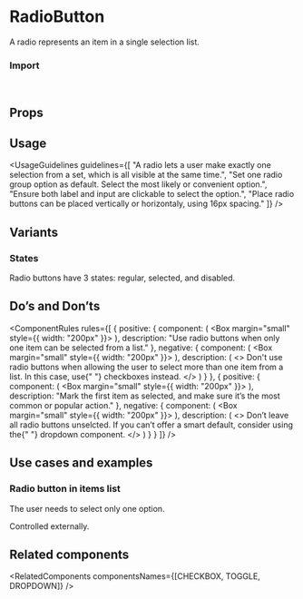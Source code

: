 
<Meta of={RadioButtonStories} />

# RadioButton

A radio represents an item in a single selection list.

<Canvas of={RadioButtonStories.Overview} />

### Import

```js
import { RadioButton } from "@vibe/core";
```

## Props

<PropsTable />

## Usage

<UsageGuidelines
  guidelines={[
    "A radio lets a user make exactly one selection from a set, which is all visible at the same time.",
    "Set one radio group option as default. Select the most likely or convenient option.",
    "Ensure both label and input are clickable to select the option.",
    "Place radio buttons  can be placed vertically or horizontaly, using 16px spacing."
  ]}
/>

<TipDropdown />

## Variants

### States

Radio buttons have 3 states: regular, selected, and disabled.

<Canvas of={RadioButtonStories.States} />

## Do’s and Don’ts

<ComponentRules
  rules={[
    {
      positive: {
        component: (
          <DialogContentContainer>
            <Box margin="small" style={{ width: "200px" }}>
              <Flex direction="column" gap="medium" align="start">
                <RadioButton text="Item 1" name="radio-buttons-group-1" />
                <RadioButton text="Item 2" name="radio-buttons-group-1" defaultChecked />
              </Flex>
            </Box>
          </DialogContentContainer>
        ),
        description: "Use radio buttons when only one item can be selected from a list."
      },
      negative: {
        component: (
          <DialogContentContainer>
            <Box margin="small" style={{ width: "200px" }}>
              <Flex direction="column" gap="medium" align="start">
                <RadioButton text="Item 1" checked />
                <RadioButton text="Item 2" checked />
              </Flex>
            </Box>
          </DialogContentContainer>
        ),
        description: (
          <>
            Don't use radio buttons when allowing the user to select more than one item from a list. In this case, use{" "}
            <StorybookLink page="Components/Checkbox">checkboxes</StorybookLink> instead.
          </>
        )
      }
    },
    {
      positive: {
        component: (
          <DialogContentContainer>
            <Box margin="small" style={{ width: "200px" }}>
              <Flex direction="column" gap="medium" align="start">
                <RadioButton text="Item 1" name="radio-buttons-group-2" defaultChecked />
                <RadioButton text="Item 2" name="radio-buttons-group-2" />
                <RadioButton text="Item 3" name="radio-buttons-group-2" />
              </Flex>
            </Box>
          </DialogContentContainer>
        ),
        description: "Mark the first item as selected, and make sure it’s the most common or popular action."
      },
      negative: {
        component: (
          <DialogContentContainer>
            <Box margin="small" style={{ width: "200px" }}>
              <Flex direction="column" gap="medium" align="start">
                <RadioButton text="Item 1" name="radio-buttons-group-3" />
                <RadioButton text="Item 2" name="radio-buttons-group-3" />
                <RadioButton text="Item 3" name="radio-buttons-group-3" />
              </Flex>
            </Box>
          </DialogContentContainer>
        ),
        description: (
          <>
            Don’t leave all radio buttons unselcted. If you can’t offer a smart default, consider using the{" "}
            <StorybookLink page="Components/Dropdown">dropdown component.</StorybookLink>
          </>
        )
      }
    }
  ]}
/>

## Use cases and examples

### Radio button in items list

The user needs to select only one option.

<Canvas of={RadioButtonStories.RadioButtonInItemsList} />

Controlled externally.

<Canvas of={RadioButtonStories.ControlledRadioButtons} />

## Related components

<RelatedComponents componentsNames={[CHECKBOX, TOGGLE, DROPDOWN]} />
